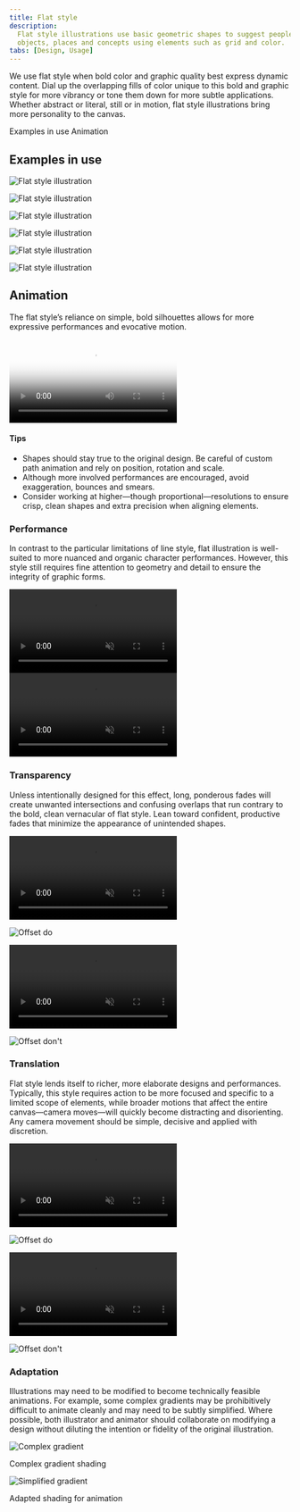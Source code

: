 ```yaml
---
title: Flat style
description:
  Flat style illustrations use basic geometric shapes to suggest people,
  objects, places and concepts using elements such as grid and color.
tabs: [Design, Usage]
---
```


<PageDescription>

We use flat style when bold color and graphic quality best express dynamic
content. Dial up the overlapping fills of color unique to this bold and graphic
style for more vibrancy or tone them down for more subtle applications. Whether
abstract or literal, still or in motion, flat style illustrations bring more
personality to the canvas.

</PageDescription>

<AnchorLinks>
  <AnchorLink>Examples in use</AnchorLink>
  <AnchorLink>Animation</AnchorLink>
</AnchorLinks>

## Examples in use

<Row className="mock-gallery">

<Column colMd={4} colLg={8}>

![Flat style illustration](./images/Usage-ex1.png)

</Column>

<Column colMd={4} colLg={4}>

![Flat style illustration](./images/Usage-ex2.png)

</Column>

</Row>

<Row className="mock-gallery">

<Column colMd={4} colLg={4}>

![Flat style illustration](./images/Usage-ex3.png)

</Column>

<Column colMd={4} colLg={8}>

![Flat style illustration](./images/Usage-ex4.png)

</Column>

</Row>

<Row className="mock-gallery">

<Column colMd={4} colLg={8}>

![Flat style illustration](./images/Usage-ex5.png)

</Column>

<Column colMd={4} colLg={4}>

![Flat style illustration](./images/Usage-ex6.png)

</Column>

</Row>

## Animation

The flat style’s reliance on simple, bold silhouettes allows for more expressive
performances and evocative motion.

<Video
  poster="/images/illustration/fs-usage-hero.png"
  src="/videos/illustration/fs-usage-hero.mp4"
/>

#### Tips

- Shapes should stay true to the original design. Be careful of custom path
  animation and rely on position, rotation and scale.
- Although more involved performances are encouraged, avoid exaggeration,
  bounces and smears.
- Consider working at higher—though proportional—resolutions to ensure crisp,
  clean shapes and extra precision when aligning elements.

### Performance

In contrast to the particular limitations of line style, flat illustration is
well-suited to more nuanced and organic character performances. However, this
style still requires fine attention to geometry and detail to ensure the
integrity of graphic forms.

<Row className="mock-gallery">

<Column colMd={4} colLg={4}>

<GifPlayer className="video-player">

<Video src="/videos/illustration/performance-1.mp4" autoPlay loop="on" muted />

![Organic character performance](/images/illustration/performance-1.png)

</GifPlayer>

</Column>

<Column colMd={4} colLg={4}>

<GifPlayer color="dark" className="video-player">

<Video src="/videos/illustration/performance-2.mp4" autoPlay loop="on" muted />

![Underlying geometry in hand](/images/illustration/performance-2.png)

</GifPlayer>

</Column>

</Row>

### Transparency

Unless intentionally designed for this effect, long, ponderous fades will create
unwanted intersections and confusing overlaps that run contrary to the bold,
clean vernacular of flat style. Lean toward confident, productive fades that
minimize the appearance of unintended shapes.

<DoDontRow>

<DoDont type="do" caption="Use solid color to maintain clean graphic shapes.">
<GifPlayer className="video-player">

<Video
  src="/videos/illustration/transparency-do.mp4"
  autoPlay
  loop="on"
  muted
/>

![Offset do](/images/illustration/transparency-do.png)

</GifPlayer>
</DoDont>

<DoDont type="dont" caption="Avoid transparency, overlapping shapes and intersections.">
<GifPlayer className="video-player">

<Video
  src="/videos/illustration/transparency-dont.mp4"
  autoPlay
  loop="on"
  muted
/>

![Offset don't](/images/illustration/transparency-dont.png)

</GifPlayer>
</DoDont>
  
</DoDontRow>

### Translation

Flat style lends itself to richer, more elaborate designs and performances.
Typically, this style requires action to be more focused and specific to a
limited scope of elements, while broader motions that affect the entire
canvas—camera moves—will quickly become distracting and disorienting. Any camera
movement should be simple, decisive and applied with discretion.

<DoDontRow>

<DoDont type="do" caption="Stick to simple, decisive camera movements.">
<GifPlayer className="video-player">

<Video
  src="/videos/illustration/fs-translation-do.mp4"
  autoPlay
  loop="on"
  muted
/>

![Offset do](/images/illustration/fs-translation-do.png)

</GifPlayer>
</DoDont>

<DoDont type="dont" caption="Avoid complex, distracting camera movements.">
<GifPlayer className="video-player">

<Video
  src="/videos/illustration/fs-translation-dont.mp4"
  autoPlay
  loop="on"
  muted
/>

![Offset don't](/images/illustration/fs-translation-dont.png)

</GifPlayer>
</DoDont>
  
</DoDontRow>

### Adaptation

Illustrations may need to be modified to become technically feasible animations.
For example, some complex gradients may be prohibitively difficult to animate
cleanly and may need to be subtly simplified. Where possible, both illustrator
and animator should collaborate on modifying a design without diluting the
intention or fidelity of the original illustration.

<Row className="mock-gallery">

<Column colMd={4} colLg={4}>

![Complex gradient](./images/adaptation-1.png)

<Caption>Complex gradient shading</Caption>

</Column>

<Column colMd={4} colLg={4}>

![Simplified gradient](./images/adaptation-2.png)

<Caption>Adapted shading for animation</Caption>

</Column>

</Row>
